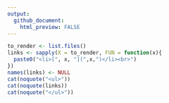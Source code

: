 ```yaml
---
output: 
  github_document:
    html_preview: FALSE
---
```


```r
to_render <- list.files()
links <- sapply(X = to_render, FUN = function(x){
  paste0("<li>[", x, "](",x,")</li><br>")
})
names(links) <- NULL
cat(noquote("<ul>"))
cat(noquote(links))
cat(noquote("</ul>"))
```